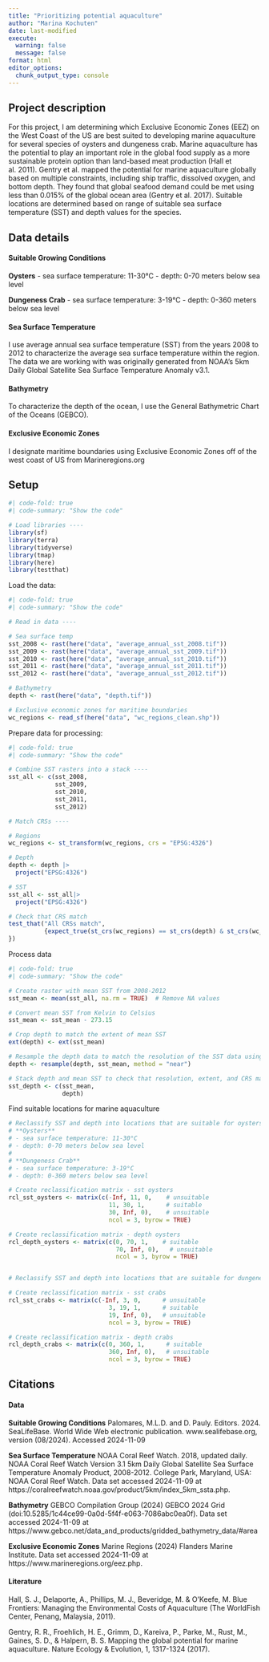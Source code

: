 ```yaml
---
title: "Prioritizing potential aquaculture"
author: "Marina Kochuten"
date: last-modified
execute: 
  warning: false
  message: false
format: html
editor_options: 
  chunk_output_type: console
---
```


## Project description

For this project, I am determining which Exclusive Economic Zones (EEZ) on the West Coast of the US are best suited to developing marine aquaculture for several species of oysters and dungeness crab. Marine aquaculture has the potential to play an important role in the global food supply as a more sustainable protein option than land-based meat production (Hall et al. 2011). Gentry et al. mapped the potential for marine aquaculture globally based on multiple constraints, including ship traffic, dissolved oxygen, and bottom depth. They found that global seafood demand could be met using less than 0.015% of the global ocean area (Gentry et al. 2017). Suitable locations are determined based on range of suitable sea surface temperature (SST) and depth values for the species.

## Data details

#### Suitable Growing Conditions

**Oysters**
- sea surface temperature: 11-30°C
- depth: 0-70 meters below sea level

**Dungeness Crab**
- sea surface temperature: 3-19°C
- depth: 0-360 meters below sea level

#### Sea Surface Temperature

I use average annual sea surface temperature (SST) from the years 2008 to 2012 to characterize the average sea surface temperature within the region. The data we are working with was originally generated from NOAA’s 5km Daily Global Satellite Sea Surface Temperature Anomaly v3.1.

#### Bathymetry

To characterize the depth of the ocean, I use the General Bathymetric Chart of the Oceans (GEBCO).

#### Exclusive Economic Zones

I designate maritime boundaries using Exclusive Economic Zones off of the west coast of US from Marineregions.org

## Setup

```r
#| code-fold: true
#| code-summary: "Show the code"

# Load libraries ----
library(sf)
library(terra)
library(tidyverse)
library(tmap)
library(here)
library(testthat)
```

Load the data:
```r
#| code-fold: true
#| code-summary: "Show the code"

# Read in data ----

# Sea surface temp
sst_2008 <- rast(here("data", "average_annual_sst_2008.tif"))
sst_2009 <- rast(here("data", "average_annual_sst_2009.tif"))
sst_2010 <- rast(here("data", "average_annual_sst_2010.tif"))
sst_2011 <- rast(here("data", "average_annual_sst_2011.tif"))
sst_2012 <- rast(here("data", "average_annual_sst_2012.tif"))

# Bathymetry
depth <- rast(here("data", "depth.tif"))

# Exclusive economic zones for maritime boundaries
wc_regions <- read_sf(here("data", "wc_regions_clean.shp"))
```

Prepare data for processing:
```r
#| code-fold: true
#| code-summary: "Show the code"

# Combine SST rasters into a stack ----
sst_all <- c(sst_2008,
             sst_2009,
             sst_2010,
             sst_2011,
             sst_2012)

# Match CRSs ----

# Regions
wc_regions <- st_transform(wc_regions, crs = "EPSG:4326")

# Depth
depth <- depth |>
  project("EPSG:4326")

# SST
sst_all <- sst_all|>
  project("EPSG:4326")

# Check that CRS match
test_that("All CRSs match", 
          {expect_true(st_crs(wc_regions) == st_crs(depth) & st_crs(wc_regions) == st_crs(sst_all))
})
```

Process data
```r
#| code-fold: true
#| code-summary: "Show the code"

# Create raster with mean SST from 2008-2012
sst_mean <- mean(sst_all, na.rm = TRUE)  # Remove NA values

# Convert mean SST from Kelvin to Celsius
sst_mean <- sst_mean - 273.15

# Crop depth to match the extent of mean SST
ext(depth) <- ext(sst_mean)

# Resample the depth data to match the resolution of the SST data using the nearest neighbor approach
depth <- resample(depth, sst_mean, method = "near")

# Stack depth and mean SST to check that resolution, extent, and CRS match
sst_depth <- c(sst_mean,
               depth)

```

Find suitable locations for marine aquaculture
```r
# Reclassify SST and depth into locations that are suitable for oysters ----
# **Oysters**
# - sea surface temperature: 11-30°C
# - depth: 0-70 meters below sea level
# 
# **Dungeness Crab**
# - sea surface temperature: 3-19°C
# - depth: 0-360 meters below sea level

# Create reclassification matrix - sst oysters
rcl_sst_oysters <- matrix(c(-Inf, 11, 0,    # unsuitable
                            11, 30, 1,      # suitable
                            30, Inf, 0),    # unsuitable
                            ncol = 3, byrow = TRUE)

# Create reclassification matrix - depth oysters
rcl_depth_oysters <- matrix(c(0, 70, 1,    # suitable
                              70, Inf, 0),   # unsuitable
                              ncol = 3, byrow = TRUE)


# Reclassify SST and depth into locations that are suitable for dungeness crabs ----

# Create reclassification matrix - sst crabs
rcl_sst_crabs <- matrix(c(-Inf, 3, 0,      # unsuitable
                            3, 19, 1,      # suitable
                            19, Inf, 0),   # unsuitable
                            ncol = 3, byrow = TRUE)

# Create reclassification matrix - depth crabs
rcl_depth_crabs <- matrix(c(0, 360, 1,      # suitable
                            360, Inf, 0),   # unsuitable
                            ncol = 3, byrow = TRUE)

```




## Citations

#### Data

**Suitable Growing Conditions**
Palomares, M.L.D. and D. Pauly. Editors. 2024. SeaLifeBase. World Wide Web electronic publication. www.sealifebase.org, version (08/2024). Accessed 2024-11-09

**Sea Surface Temperature**
NOAA Coral Reef Watch. 2018, updated daily. NOAA Coral Reef Watch Version 3.1 5km Daily Global Satellite Sea Surface Temperature Anomaly Product, 2008-2012. College Park, Maryland, USA: NOAA Coral Reef Watch. Data set accessed 2024-11-09 at https://coralreefwatch.noaa.gov/product/5km/index_5km_ssta.php.

**Bathymetry**
GEBCO Compilation Group (2024) GEBCO 2024 Grid (doi:10.5285/1c44ce99-0a0d-5f4f-e063-7086abc0ea0f). Data set accessed 2024-11-09 at https://www.gebco.net/data_and_products/gridded_bathymetry_data/#area

**Exclusive Economic Zones**
Marine Regions (2024) Flanders Marine Institute. Data set accessed 2024-11-09 at https://www.marineregions.org/eez.php. 

#### Literature

Hall, S. J., Delaporte, A., Phillips, M. J., Beveridge, M. & O’Keefe, M. Blue Frontiers: Managing the Environmental Costs of Aquaculture (The WorldFish Center, Penang, Malaysia, 2011).

Gentry, R. R., Froehlich, H. E., Grimm, D., Kareiva, P., Parke, M., Rust, M., Gaines, S. D., & Halpern, B. S. Mapping the global potential for marine aquaculture. Nature Ecology & Evolution, 1, 1317-1324 (2017).